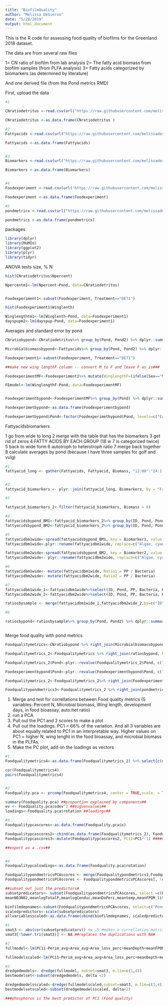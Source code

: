 ---
title: "BiofilmQuality"
author: "Melissa DeSiervo"
date: "5/28/2019"
output: html_document
---

This is the R code for assessing food quality of biofilms for the Greenland 2018 dataset. 

The data are from several raw files

1= CN ratio of biofilm from lab analysis
2= The fatty acid biomass from biofilm samples (from PLFA analysis)
3= Fatty acids categorized by biomarkers (as determined by literature)

And one derived file (from the Pond metrics RMD)


First, upload the data
```{r Upload data}

#1

CNratiodetritus <-read.csv(url("https://raw.githubusercontent.com/melissadesiervo1031/Arctic_mosquito/master/2_Inputs/CNdetritus.csv?token=AL4COXLWQUTBGUQNPPADDNS634FXW"))

CNratiodetritus <-as.data.frame(CNratiodetritus )

#2 
Fattyacids <-read.csv(url("https://raw.githubusercontent.com/melissadesiervo1031/Arctic_mosquito/master/2_Inputs/Fattyacids_raw.csv?token=AL4COXLUD6VM74U3LVOS5CC634FV2"))

Fattyacids <-as.data.frame(Fattyacids)


#3 
Biomarkers <-read.csv(url("https://raw.githubusercontent.com/melissadesiervo1031/Arctic_mosquito/master/2_Inputs/Fattyacids_biomarker.csv?token=AL4COXL7ZAQKUZ2QAHBZRR2634FUA"))

Biomarkers <-as.data.frame(Biomarkers)


#4 
Foodexperiment <-read.csv(url("https://raw.githubusercontent.com/melissadesiervo1031/Arctic_mosquito/master/2_Inputs/Foodexperiment_2018.csv?token=AL4COXNBEKMWH2TJ24XNCAK634FZ2"))

Foodexperiment <-as.data.frame(Foodexperiment)

#5
pondmetrics <-read.csv(url("https://raw.githubusercontent.com/melissadesiervo1031/Arctic_mosquito/master/4_Outputs/abioticbypond.csv?token=AL4COXJW4AEO3GXCTITGG2S634FOQ"))

pondmetrics <-as.data.frame(pondmetrics)

```


packages
```{r Upload packages}

library(dplyr)
library(MuMIn)
library(ggplot2)
library(plyr)
library(tidyr)

```



ANOVA tests size, % N
```{r Calculate by pond}

hist(CNratiodetritus$Npercent)

Npercentm1<-lm(Npercent~Pond, data=CNratiodetritus)


Foodexperiment1<-subset(Foodexperiment, Treatment=="DET1")

hist(Foodexperiment1$Winglenth)

Winglengthtm1<-lm(Winglenth~Pond, data=Foodexperiment1)
dayspupm2<-lm(dayspup~Pond, data=Foodexperiment1)


```





Averages and standard error by pond
```{r Calculate by pond}

CNratiobypond<-CNratiodetritus%>% group_by(Pond, Pond2) %>% dplyr::summarise(meanN=mean(Nmg,na.rm=TRUE),seN=(sd(Nmg,na.rm=TRUE)/sqrt(n())),meanNper=mean(Npercent,na.rm=TRUE),seNper=(sd(Npercent,na.rm=TRUE)/sqrt(n())), meanCper=mean(Cpercent,na.rm=TRUE),seCper=(sd(Cpercent,na.rm=TRUE)/sqrt(n())), meanCNratio=mean(Cnratio,na.rm=TRUE),seCNratio=(sd(Cnratio,na.rm=TRUE)/sqrt(n())))%>%arrange(Pond2)

Microbialbiomassbypond<-Fattyacids%>% group_by(Pond, Pond2) %>% dplyr::summarise(Microbialbiomass=mean(Totalbiomass,na.rm=TRUE),seMicrobialbiomass=(sd(Totalbiomass ,na.rm=TRUE)/sqrt(n())))

Foodexperiment1<-subset(Foodexperiment, Treatment=="DET1")

##make new wing lengthF column -- convert M to F and leave F as is###

FoodexperimentMF<-Foodexperiment1%>% mutate(WinglengthF=(ifelse(Sex=="M", (-0.71+(1.12*Winglenth)), Winglenth)))

FEmodel<-lm(WinglengthF~Pond, data=FoodexperimentMF)


Foodexperimentbypond<-FoodexperimentMF%>% group_by(Pond) %>% dplyr::summarise (n = n(), countadult = sum(is.na(daysalive)), meandayspup=mean(dayspup, na.rm=TRUE), sddayspup=sd(dayspup, na.rm=TRUE), sedayspup=(sd(dayspup ,na.rm=TRUE)/sqrt(n())), meanWinglengthF=mean(WinglengthF, na.rm=TRUE), sdWinglengthF=sd(WinglengthF, na.rm=TRUE),seWinglengthF=(sd(WinglengthF ,na.rm=TRUE)/sqrt(n())))%>% mutate(survival=countadult/n)

Foodexperimetbypond<-as.data.frame(Foodexperimentbypond)

Foodexperimetbypond$Pond<-factor(Foodexperimetbypond$Pond, levels=c("East","NoOil","Oil", "Golf", "Waterfall", "Vulgaris", "Vulgaris.small", "Ice"))

```



Fattyacidsbiomarkers

1 go from wide to long
2 merge with the table that has the biomarkers
3 get rid of zeros
4 FATTY ACIDS BY EACH GROUP (18 w 7 is categorized twice)
5 back to wide form
6 autotroph to heterotroph ratio
7 merge back together
8 calculate averages by pond (because I have three samples for golf and vulg)

```{r Merge food quality}

#1
fattyacid_long <- gather(Fattyacids, Fattyacid, Biomass, "12:00":"24:1 w9c", factor_key=TRUE)


#2
fattyacid_biomarkers <- plyr::join(fattyacid_long, Biomarkers, by = "Fattyacid")

#3

fattyacid_biomarkers_2<-filter(fattyacid_biomarkers, Biomass > 0)

#4
fattyacidsbypond_BM1<-fattyacid_biomarkers_2%>% group_by(ID, Pond, Pond2, Biomarker1) %>% dplyr::summarise(TotalBiomass=sum(Biomass))
fattyacidsbypond_BM2<-fattyacid_biomarkers_2%>% group_by(ID, Pond, Pond2, Biomarker2) %>% dplyr::summarise(TotalBiomass=sum(Biomass))

#5 
fattyacidbm1wide<-spread(fattyacidsbypond_BM1, key = Biomarker1, value = TotalBiomass)
fattyacidbm1wide<-plyr::rename(fattyacidbm1wide, replace=c("Algae, cyanobacteria, diatoms" ="PP"))

fattyacidbm2wide<-spread(fattyacidsbypond_BM2, key = Biomarker2, value = TotalBiomass)
fattyacidbm2wide<- plyr::rename(fattyacidbm2wide, replace=c("Algae, cyanobacteria, diatoms" ="PP"))

#6
fattyacidbm1wide<- mutate(fattyacidbm1wide, Ratio1 = PP / Bacteria)
fattyacidbm2wide<- mutate(fattyacidbm2wide, Ratio2 = PP / Bacteria)

#7
fattyacidbm1wide_1<-fattyacidbm1wide%>%select(ID, Pond, PP, Bacteria, Ratio1)
fattyacidbm2wide_2<-fattyacidbm2wide%>%select(ID, Pond, PP, Bacteria, Ratio2)

ratiosbysample <- merge(fattyacidbm1wide_1,fattyacidbm2wide_2,by=c("ID","Pond", "Pond2"))

#8 

ratiosbypond<-ratiosbysample%>% group_by(Pond, Pond2) %>% dplyr::summarise(meanBacteria1=mean(Bacteria.x, na.rm=TRUE), sdBactereia1=sd(Bacteria.x, na.rm=TRUE), meanBacteria2=mean(Bacteria.y, na.rm=TRUE), sdBacterua=sd(Bacteria.y, na.rm=TRUE), meanPP1=mean(PP.x, na.rm=TRUE), sdPP1 = sd(PP.x, na.rm=TRUE), meanPP2=mean(PP.y, na.rm=TRUE), sdPP2 = sd(PP.y, na.rm=TRUE),meanRatio1=mean(Ratio1,na.rm=TRUE), meanRatio2=mean(Ratio2), seratio1=sd(Ratio1, na.rm=TRUE)/sqrt(n()), seratio2 = sd(Ratio2, na.rm=)/sqrt(n()))



```



Merge food quality with pond metrics
```{r Merge food quality}

Foodqualitymetrics<-CNratiobypond %>% right_join(Microbialbiomassbypond, by=c("Pond","Pond2")) 

Foodqualitymetrics_2<-Foodqualitymetrics %>% right_join(ratiosbypond, by=c("Pond","Pond2")) 

Foodqualitymetrics_2$Pond<-plyr::revalue(Foodqualitymetrics_2$Pond, c("Vulgaris small"="Vulgaris.small", "No Oil"="NoOil"))

Foodexperimentbypond$Pond<-plyr::revalue(Foodexperimentbypond$Pond, c("Vulgaris small"="Vulgaris.small", "No Oil"="NoOil"))

Foodqualitymetrics_2<-Foodqualitymetrics_2%>% right_join(Foodexperimentbypond, by=c("Pond")) 

Foodqualitypondmetrics3<-Foodqualitymetrics_2 %>% right_join(pondmetrics, by=c("Pond"))


```


1) Merge and test for correllations between Food quality metrics (5 variables: Percent N, Microbial biomass, Wing length, development days, in food bioassay, auto:het ratio)
2) run a PCA
3) Pull out the PC1 and 2 scores to make a plot
4) Pull out the loadings. 
    PC1 = 66% of the variation. And all 3 variables are about equally related to PC1 in an interpretable way. Higher values on PC1 = higher N, wing lenght in the food bioassay, and microbial biomass in the PLFAs. 
5) Make the PC plot, add on the loadings as vectors


```{r correllation and PCA food quality variables}

#1
Foodqualitymetrics4<-as.data.frame(Foodqualitymetrics_2) %>% select(c(meanWinglengthF,meandayspup, meanNper, Microbialbiomass, meanRatio1))

cor(Foodqualitymetrics4)
pairs(Foodqualitymetrics4)


#2
Foodquality.pca <- prcomp(Foodqualitymetrics4, center = TRUE,scale. = TRUE, retx=TRUE) ##variables are scaled to each other##

summary(Foodquality.pca) ##proportion explained by components##
ev <- Foodquality.pca$sdev^2 ##eigvenvalues##
loadings<-Foodquality.pca$rotation ##loadings##

#3
Foodqualitypcascores<-as.data.frame(Foodquality.pca$x)

Foodqualitypcascores2<-cbind(as.data.frame(Foodqualitymetrics_2), Foodqualitypcascores)
Foodqualitypcascores3<-mutate(Foodqualitypcascores2, PC11=PC1*-1) ####multiplied PC1 by -1 so that its more easily interpretable##

##export as a .csv##


#4
Foodqualitypcaloadings<-as.data.frame(Foodquality.pca$rotation)


```






```{r Make models to predict Food quality PC1}

FoodqualitypondmetricsPCAscores <- merge(Foodqualitypondmetrics3,Foodqualitypcascores3, by = "Pond2")
FoodqualitypondmetricsPCAscores <- FoodqualitypondmetricsPCAscores[, !duplicated(colnames(FoodqualitypondmetricsPCAscores))]

##subset out just the predictors#
subsetpredicators<- subset(FoodqualitypondmetricsPCAscores, select =c(Perim_avg,Area_avg,Area_loss_perc,meanDepth,meanDOC,meanNH4, meanpH,
meanN03N02,meanlogTotalP,meanlogConduc,meanDoPerc,meantemp,meanFPOM_liter))

biofilmdepnames<-subset(FoodqualitypondmetricsPCAscores, select=c("Pond2", "PC11"))
scaledpredictors<-scale(subsetpredicators)
allvariablesscaled<-as.data.frame(cbind(biofilmdepnames, scaledpredictors))

#1
smat3 <- abs(cor(subsetpredicators)) <= .5 #makes a correllation matrix and to say TRUE every time a value is greater than 0.5##
smat3[!lower.tri(smat3)] <- NA ##replaces the duplications with NA#

#2
fullmodel<-lm(PC11~Perim_avg+Area_avg+Area_loss_perc+meanDepth+meanFPOM_liter+meanDOC+meanNH4+meanN03N02+meanlogTotalP+meanlogConduc+meanDoPerc+meanpH+meantemp, na.action = "na.fail", data=FoodqualitypondmetricsPCAscores)

fullmodelscaled<-lm(PC11~Perim_avg+Area_avg+Area_loss_perc+meanDepth+meanFPOM_liter+meanDOC+meanNH4+meanN03N02+meanlogTotalP+meanlogConduc+meanDoPerc+meanpH+meantemp, na.action = "na.fail", data=allvariablesscaled)

#3
dredgedmodels<- dredge(fullmodel, subset=smat3, m.lim=c(1,4))
bestmodelset<-subset(dredgedmodels, delta <2) 

dredgedmodelsscaled<-dredge(fullmodelscaled,subset=smat3, m.lim=c(1,4))
bestmodelsetscaled<-subset(dredgedmodelsscaled, delta<2)

###phosphorus is the best predictor of PC1 (Food quality)

```
